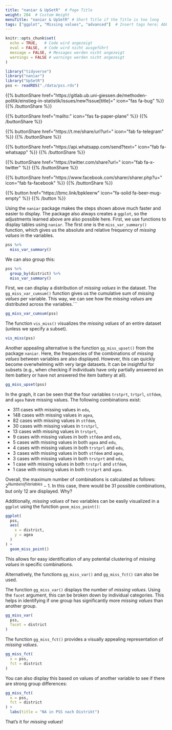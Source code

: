 ```yaml
---
title: "naniar & UpSetR"  # Page Title
weight: 204  # Custom Weight 
menuTitle: "naniar & UpSetR" # Short Title if the Title is too long
tags: ["ggplot", "Missing values", "advanced"]  # Insert tags here; Abbreviation of what happens on the page
---
```

```r
knitr::opts_chunk$set(
  echo = TRUE,   # Code wird angezeigt
  eval = FALSE,  # Code wird nicht ausgeführt
  message = FALSE, # Messages werden nicht angezeigt
  warnings = FALSE # warnings werden nicht angezeigt
)

library("tidyverse")
library("naniar")
library("UpSetR")
pss <- readRDS("./data/pss.rds")
```

{{% buttonShare href=\"https\:\/\/gitlab.ub.uni-giessen.de\/methoden-politik\/einstieg-in-statistik\/issues\/new?issue[title]=\" icon=\"fas fa-bug\" %}} {{% /buttonShare %}} 

{{% buttonShare href=\"mailto\:\" icon=\"fas fa-paper-plane\" %}} {{% /buttonShare %}}

{{% buttonShare href=\"https\:\/\/t.me\/share\/url?url=\" icon=\"fab fa-telegram\" %}} {{% /buttonShare %}}

{{% buttonShare href=\"https\:\/\/api.whatsapp.com\/send?text=\" icon=\"fab fa-whatsapp\" %}} {{% /buttonShare %}}

{{% buttonShare href=\"https\:\/\/twitter.com\/share?url=\" icon=\"fab fa-x-twitter\" %}} {{% /buttonShare %}}

{{% buttonShare href=\"https\:\/\/www.facebook.com\/sharer\/sharer.php?u=\" icon=\"fab fa-facebook\" %}} {{% /buttonShare %}}

{{% button href=\"https\:\/\/bmc.link\/bpkleerw\" icon=\"fa-solid fa-beer-mug-empty\" %}} {{% /button %}}

Using the `naniar` package makes the steps shown above much faster and easier to display. The package also always creates a `ggplot`, so the adjustments learned above are also possible here. First, we use functions to display tables using `naniar`. The first one is the `miss_var_summary()` function, which gives us the absolute and relative frequency of *missing values* in the variables.

```r
pss %>%
  miss_var_summary()
```

We can also group this:
```r
pss %>% 
  group_by(district) %>% 
  miss_var_summary()
```

First, we can display a distribution of *missing values* in the dataset. The `gg_miss_var_cumsum()` function gives us the cumulative sum of *missing values* per variable. This way, we can see how the *missing values* are distributed across the variables.```

```r
gg_miss_var_cumsum(pss)
```

The function `vis_miss()` visualizes the *missing values* of an entire dataset (unless we specify a subset).

```r
vis_miss(pss)
```

Another appealing alternative is the function `gg_miss_upset()` from the package `naniar`. Here, the frequencies of the combinations of *missing values* between variables are also displayed. However, this can quickly become overwhelming with very large datasets. It can be insightful for subsets (e.g., when checking if individuals have only partially answered an item battery or have not answered the item battery at all).

```r
gg_miss_upset(pss)
```

In the graph, it can be seen that the four variables `trstprt`, `trtprl`, `stfdem`, and `agea` have missing values. The following combinations exist:

- 311 cases with missing values in `edu`,
- 148 cases with missing values in `agea`,
- 82 cases with missing values in `stfdem`,
- 30 cases with missing values in `trstprl`,
- 13 cases with missing values in `trstprt`,
- 9 cases with missing values in both `stfdem` and `edu`,
- 5 cases with missing values in both `agea` and `edu`,
- 4 cases with missing values in both `trstprl` and `edu`,
- 3 cases with missing values in both `stfdem` and `agea`,
- 3 cases with missing values in both `trstprt` and `edu`,
- 1 case with missing values in both `trstprl` and `stfdem`,
- 1 case with missing values in both `trstprt` and `agea`.

Overall, the maximum number of combinations is calculated as follows: $2^{Number of Variables} - 1$. In this case, there would be 31 possible combinations, but only 12 are displayed. Why?

Additionally, *missing values* of two variables can be easily visualized in a `ggplot` using the function `geom_miss_point()`:
```r
ggplot(
  pss,
  aes(
    x = district,
    y = agea
  )
) +
  geom_miss_point() 
```

This allows for easy identification of any potential clustering of *missing values* in specific combinations.

Alternatively, the functions `gg_miss_var()` and `gg_miss_fct()` can also be used.

The function `gg_miss_var()` displays the number of *missing values*. Using the `facet` argument, this can be broken down by individual categories. This helps in identifying if one group has significantly more *missing values* than another group.
```r
gg_miss_var(
  pss,
  facet = district
)

```

The function `gg_miss_fct()` provides a visually appealing representation of *missing values*.

``` r
gg_miss_fct(
  x = pss, 
  fct = district
)
```
You can also display this based on values of another variable to see if there are strong group differences:
``` r
gg_miss_fct(
  x = pss, 
  fct = district
) + 
  labs(title = "NA in PSS nach Distrikt")
```

That's it for *missing values*!
